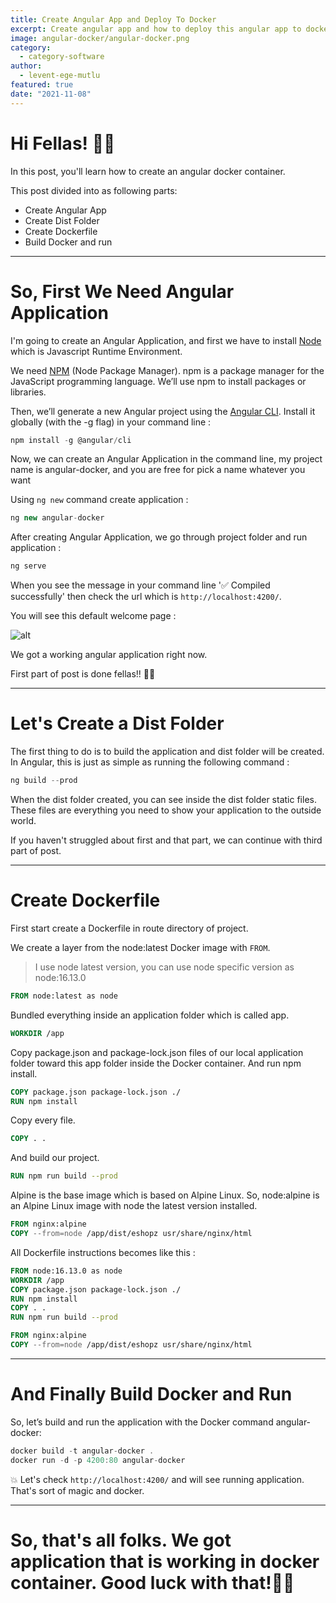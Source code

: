 ```yaml
---
title: Create Angular App and Deploy To Docker
excerpt: Create angular app and how to deploy this angular app to docker.
image: angular-docker/angular-docker.png
category:
  - category-software
author:
  - levent-ege-mutlu
featured: true
date: "2021-11-08"
---
```


# Hi Fellas! 👋🏽

In this post, you'll learn how to create an angular docker container.

This post divided into as following parts:

  - Create Angular App
  - Create Dist Folder
  - Create Dockerfile
  - Build Docker and run

----
# So, First We Need Angular Application

I'm going to create an Angular Application, and first we have to install [Node](https://nodejs.org/en/) which is Javascript Runtime Environment.

We need [NPM](https://docs.npmjs.com/getting-started) (Node Package Manager). npm is a package manager for the JavaScript programming language. We’ll use npm to install packages or libraries.

Then, we’ll generate a new Angular project using the [Angular CLI](https://angular.io/cli). Install it globally (with the -g flag) in your command line :

```js
npm install -g @angular/cli
```

Now, we can create an Angular Application in the command line, my project name is angular-docker, and you are free for pick a name whatever you want

Using ```ng new``` command create application :

```js
ng new angular-docker
```

After creating Angular Application, we go through project folder and run application :

```js
ng serve
```

When you see the message in your command line '✅ Compiled successfully' then check the url which is ```http://localhost:4200/```.

You will see this default welcome page :

![alt](angular-docker/welcome-page.png)

We got a working angular application right now.

First part of post is done fellas!! 💪🏽

----

# Let's Create a Dist Folder

The first thing to do is to build the application and dist folder will be created.
In Angular, this is just as simple as running the following command :

```js
ng build --prod
```

When the dist folder created, you can see inside the dist folder static files.
These files are everything you need to show your application to the outside world.

If you haven't struggled about first and that part, we can continue with third part of post.

----

# Create Dockerfile

First start create a Dockerfile in route directory of project.


We create a layer from the node:latest Docker image with ```FROM```.
> I use node latest version, you can use node specific version as node:16.13.0

```dockerfile
FROM node:latest as node
```

Bundled everything inside an application folder which is called app.

```dockerfile
WORKDIR /app
```

Copy package.json and package-lock.json files of our local application folder toward this app folder inside the Docker container.
And run npm install.

```dockerfile
COPY package.json package-lock.json ./
RUN npm install
```

Copy every file.

```dockerfile
COPY . .
```

And build our project.


```dockerfile
RUN npm run build --prod
```

Alpine is the base image which is based on Alpine Linux. So, node:alpine is an Alpine Linux image with node the latest version installed.

```dockerfile
FROM nginx:alpine
COPY --from=node /app/dist/eshopz usr/share/nginx/html
```

All Dockerfile instructions becomes like this :

```dockerfile
FROM node:16.13.0 as node
WORKDIR /app
COPY package.json package-lock.json ./
RUN npm install
COPY . .
RUN npm run build --prod

FROM nginx:alpine
COPY --from=node /app/dist/eshopz usr/share/nginx/html
```

----

# And Finally Build Docker and Run

So, let’s build and run the application with the Docker command angular-docker:

```js
docker build -t angular-docker .
docker run -d -p 4200:80 angular-docker
```

💥 Let's check ```http://localhost:4200/``` and will see running application. That's sort of magic and docker.

-----

# So, that's all folks. We got application that is working in docker container. Good luck with that!🤟🏾

